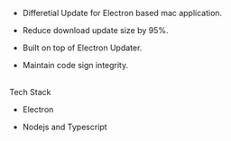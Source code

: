 
-   Differetial Update for Electron based mac application.

-   Reduce download update size by <Text bold>95%</Text>.

-   Built on top of Electron Updater.

-   Maintain code sign integrity.

<br />

<Text align="left" bold>
	Tech Stack
</Text>

-   Electron

-   Nodejs and Typescript
    <br />
